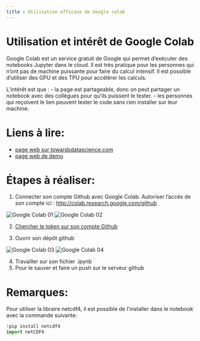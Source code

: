 ```yaml
---
title : Utilisation efficace de Google colab
---
```


# Utilisation et intérêt de Google Colab

Google Colab est un service gratuit de Google qui permet d'exécuter des notebooks Jupyter dans le cloud. Il est très pratique pour les personnes qui n'ont pas de machine puissante pour faire du calcul intensif. Il est possible d'utiliser des GPU et des TPU pour accélérer les calculs.

L'intérêt est que :
- la page est partageable, donc on peut partager un notebook avec des collègues pour qu'ils puissent le tester.
- les personnes qui reçoivent le lien peuvent tester le code sans rien installer sur leur machine.

# Liens à lire:
- [page web sur towardsdatascience.com](https://towardsdatascience.com/google-drive-google-colab-github-dont-just-read-do-it-5554d5824228)
- [page web de demo](https://colab.research.google.com/github/googlecolab/colabtools/blob/master/notebooks/colab-github-demo.ipynb)

# Étapes à réaliser:

1. Connecter son compte Github avec Google Colab. Autoriser l'accès de son compte ici : [http://colab.research.google.com/github](http://colab.research.google.com/github)
   
![Google Colab 01](../images/google_colab_01.png)
![Google Colab 02](../images/google_colab_02.png)

2. [Chercher le token sur son compte Github](https://github.blog/2020-12-15-token-authentication-requirements-for-git-operations/)
   
3. Ouvrir son dépôt github 
   
![Google Colab 03](../images/google_colab_03.png)
![Google Colab 04](../images/google_colab_04.png)

4. Travailler sur son fichier .ipynb
5. Pour le sauver et faire un push sur le serveur github

# Remarques:

Pour utiliser la libraire netcdf4, il est possible de l'installer dans le notebook avec la commande suivante:

```python
!pip install netcdf4
import netCDF4
```
